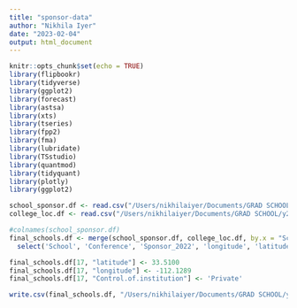 ```yaml
---
title: "sponsor-data"
author: "Nikhila Iyer"
date: "2023-02-04"
output: html_document
---
```


```r
knitr::opts_chunk$set(echo = TRUE)
library(flipbookr)
library(tidyverse)
library(ggplot2)
library(forecast)
library(astsa) 
library(xts)
library(tseries)
library(fpp2)
library(fma)
library(lubridate)
library(TSstudio)
library(quantmod)
library(tidyquant)
library(plotly)
library(ggplot2)
```

```r
school_sponsor.df <- read.csv("/Users/nikhilaiyer/Documents/GRAD SCHOOL/y2s2/[ANLY560] Time Series/2school_sponsors-2022.csv")
college_loc.df <- read.csv("/Users/nikhilaiyer/Documents/GRAD SCHOOL/y2s2/[ANLY560] Time Series/ipeds_map.csv")
```

```r
#colnames(school_sponsor.df)
final_schools.df <- merge(school_sponsor.df, college_loc.df, by.x = "School", by.y = "Name", all.x = TRUE) %>%
  select('School', 'Conference', 'Sponsor_2022', 'longitude', 'latitude', 'Control.of.institution')

final_schools.df[17, "latitude"] <- 33.5100
final_schools.df[17, "longitude"] <- -112.1289
final_schools.df[17, "Control.of.institution"] <- 'Private'
```

```r
write.csv(final_schools.df, "/Users/nikhilaiyer/Documents/GRAD SCHOOL/y2s2/[ANLY560] Time Series/final-project/schools.csv", row.names=FALSE)
```

